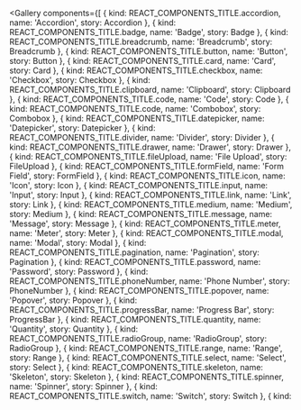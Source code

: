 
<NoToC />

<Meta title="React Components/Gallery" />

<Banner
  label="Gallery"
  section="React Components" />

<Gallery components={[
  { kind: REACT_COMPONENTS_TITLE.accordion, name: 'Accordion', story: Accordion },
  { kind: REACT_COMPONENTS_TITLE.badge, name: 'Badge', story: Badge },
  { kind: REACT_COMPONENTS_TITLE.breadcrumb, name: 'Breadcrumb', story: Breadcrumb },
  { kind: REACT_COMPONENTS_TITLE.button, name: 'Button', story: Button },
  { kind: REACT_COMPONENTS_TITLE.card, name: 'Card', story: Card },
  { kind: REACT_COMPONENTS_TITLE.checkbox, name: 'Checkbox', story: Checkbox },
  { kind: REACT_COMPONENTS_TITLE.clipboard, name: 'Clipboard', story: Clipboard },
  { kind: REACT_COMPONENTS_TITLE.code, name: 'Code', story: Code },
  { kind: REACT_COMPONENTS_TITLE.code, name: 'Combobox', story: Combobox },
  { kind: REACT_COMPONENTS_TITLE.datepicker, name: 'Datepicker', story: Datepicker },
  { kind: REACT_COMPONENTS_TITLE.divider, name: 'Divider', story: Divider },
  { kind: REACT_COMPONENTS_TITLE.drawer, name: 'Drawer', story: Drawer },
  { kind: REACT_COMPONENTS_TITLE.fileUpload, name: 'File Upload', story: FileUpload },
  { kind: REACT_COMPONENTS_TITLE.formField, name: 'Form Field', story: FormField },
  { kind: REACT_COMPONENTS_TITLE.icon, name: 'Icon', story: Icon },
  { kind: REACT_COMPONENTS_TITLE.input, name: 'Input', story: Input },
  { kind: REACT_COMPONENTS_TITLE.link, name: 'Link', story: Link },
  { kind: REACT_COMPONENTS_TITLE.medium, name: 'Medium', story: Medium },
  { kind: REACT_COMPONENTS_TITLE.message, name: 'Message', story: Message },
  { kind: REACT_COMPONENTS_TITLE.meter, name: 'Meter', story: Meter },
  { kind: REACT_COMPONENTS_TITLE.modal, name: 'Modal', story: Modal },
  { kind: REACT_COMPONENTS_TITLE.pagination, name: 'Pagination', story: Pagination },
  { kind: REACT_COMPONENTS_TITLE.password, name: 'Password', story: Password },
  { kind: REACT_COMPONENTS_TITLE.phoneNumber, name: 'Phone Number', story: PhoneNumber },
  { kind: REACT_COMPONENTS_TITLE.popover, name: 'Popover', story: Popover },
  { kind: REACT_COMPONENTS_TITLE.progressBar, name: 'Progress Bar', story: ProgressBar },
  { kind: REACT_COMPONENTS_TITLE.quantity, name: 'Quantity', story: Quantity },
  { kind: REACT_COMPONENTS_TITLE.radioGroup, name: 'RadioGroup', story: RadioGroup },
  { kind: REACT_COMPONENTS_TITLE.range, name: 'Range', story: Range },
  { kind: REACT_COMPONENTS_TITLE.select, name: 'Select', story: Select },
  { kind: REACT_COMPONENTS_TITLE.skeleton, name: 'Skeleton', story: Skeleton },
  { kind: REACT_COMPONENTS_TITLE.spinner, name: 'Spinner', story: Spinner },
  { kind: REACT_COMPONENTS_TITLE.switch, name: 'Switch', story: Switch },
  { kind: REACT_COMPONENTS_TITLE.table, name: 'Table', story: Table },
  { kind: REACT_COMPONENTS_TITLE.tabs, name: 'Tabs', story: Tabs },
  { kind: REACT_COMPONENTS_TITLE.tag, name: 'Tag', story: Tag },
  { kind: REACT_COMPONENTS_TITLE.text, name: 'Text', story: Text },
  { kind: REACT_COMPONENTS_TITLE.textarea, name: 'Textarea', story: Textarea },
  { kind: REACT_COMPONENTS_TITLE.timepicker, name: 'Timepicker', story: Timepicker },
  { kind: REACT_COMPONENTS_TITLE.toggle, name: 'Toggle', story: Toggle },
  { kind: REACT_COMPONENTS_TITLE.tooltip, name: 'Tooltip', story: Tooltip },
]} />
